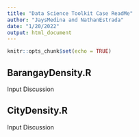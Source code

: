 ```yaml
---
title: "Data Science Toolkit Case ReadMe"
author: "JaysMedina and NathanEstrada"
date: "1/20/2022"
output: html_document
---
```


```r
knitr::opts_chunk$set(echo = TRUE)
```

## BarangayDensity.R

Input Discussion


## CityDensity.R

Input Discussion
